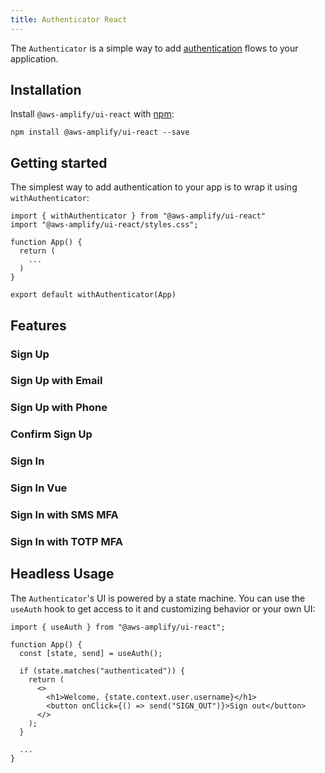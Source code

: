 ```yaml
---
title: Authenticator React
---
```



The `Authenticator` is a simple way to add [authentication](https://docs.amplify.aws/lib/auth/getting-started/q/platform/js)
flows to your application.

## Installation

Install `@aws-amplify/ui-react` with [npm](https://www.npmjs.com/):

```shell
npm install @aws-amplify/ui-react --save
```

## Getting started

The simplest way to add authentication to your app is to wrap it using `withAuthenticator`:

```js{1-2,10}
import { withAuthenticator } from "@aws-amplify/ui-react"
import "@aws-amplify/ui-react/styles.css";

function App() {
  return (
    ...
  )
}

export default withAuthenticator(App)
```

## Features

### Sign Up

<Feature name="sign-up" />

### Sign Up with Email

<Feature name="sign-up-with-email" />

### Sign Up with Phone

<Feature name="sign-up-with-phone" />

### Confirm Sign Up

<Feature name="confirm-sign-up" />

### Sign In

<Feature name="sign-in" />

### Sign In Vue

<Feature framework="vue" name="sign-in" />

### Sign In with SMS MFA

<Feature name="sign-in-sms-mfa" />

### Sign In with TOTP MFA

<Feature name="sign-in-totp-mfa" />

## Headless Usage

The `Authenticator`'s UI is powered by a state machine. You can use the `useAuth` hook
to get access to it and customizing behavior or your own UI:

```js{1,4-6,10}
import { useAuth } from "@aws-amplify/ui-react";

function App() {
  const [state, send] = useAuth();

  if (state.matches("authenticated")) {
    return (
      <>
        <h1>Welcome, {state.context.user.username}</h1>
        <button onClick={() => send("SIGN_OUT")}>Sign out</button>
      </>
    );
  }

  ...
}
```

<XStateInspector />
<Authenticator />
